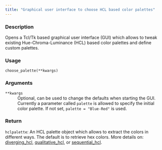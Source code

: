 ```yaml
---
title: "Graphical user interface to choose HCL based color palettes"
---
```


### Description

Opens a Tcl/Tk based graphical user interface (GUI) which allows
to tweak existing Hue-Chroma-Luminance (HCL) based color palettes
and define custom palettes.

### Usage

<pre><code class='language-python'>choose_palette(**kwargs)</code></pre>

### Arguments

<dl class="pyp-list param-list">
  <dt style = "white-space: nowrap; font-family: monospace; vertical-align: top">
   <code id="colorspace.choose_palette.choose_palette:**kwargs">**kwargs</code>
  </dt>
 <dd>Optional, can be used to change the defaults when starting the
GUI. Currently a parameter called `palette` is allowed to
specify the initial color palette. If not set, `palette = "Blue-Red"`
is used.</dd>
</dl>

### Return

<code>hclpalette</code>: An HCL palette object which allows to extract the colors in
different ways. The default is to retrieve hex colors.
More details on:
[diverging_hcl](colorspace.palettes.diverging_hcl.qmd),
[qualitative_hcl](colorspace.palettes.qualitative_hcl.qmd), or
[sequential_hcl](colorspace.palettes.sequential_hcl.qmd).

